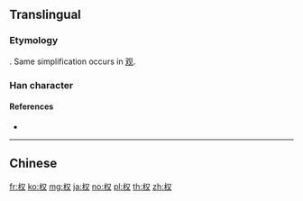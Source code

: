 {{also|權}}
==Translingual==
{{Han simplified forms|權|権|权}}

===Etymology===
{{Han simp|權|f=雚|t=又}}. Same simplification occurs in [[观]].

===Han character===
{{Han char|rn=75|rad=木|as=02|sn=6|four=|canj=DE|ids=⿰木又}}

====References====
* {{Han ref|kx=0510.181|hdz=21156.090|uh=6743|ud=26435}}

----

==Chinese==
{{zh-see|權}}

[[fr:权]]
[[ko:权]]
[[mg:权]]
[[ja:权]]
[[no:权]]
[[pl:权]]
[[th:权]]
[[zh:权]]